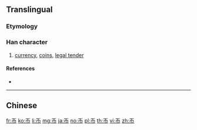 {{also|幣}}
==Translingual==

===Etymology===
{{Han simp|幣|f=敝|t=丿}}

===Han character===
{{Han char|rn=50|rad=巾|as=01|sn=4|four=|canj=HLB|ids=⿱丿巾}}

# [[currency]], [[coin]]s, [[legal tender]]

====References====
* {{Han ref|kx=0328.021|dkj=08774|dj=0632.120|hdz=10728.030|uh=5E01|ud=24065}}

----

==Chinese==
{{zh-see|幣}}

[[fr:币]]
[[ko:币]]
[[li:币]]
[[mg:币]]
[[ja:币]]
[[no:币]]
[[pl:币]]
[[th:币]]
[[vi:币]]
[[zh:币]]